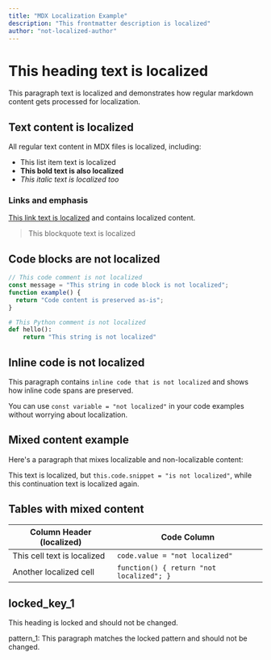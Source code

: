 ```yaml
---
title: "MDX Localization Example"
description: "This frontmatter description is localized"
author: "not-localized-author"
---
```


# This heading text is localized

This paragraph text is localized and demonstrates how regular markdown content gets processed for localization.

## Text content is localized

All regular text content in MDX files is localized, including:

- This list item text is localized
- **This bold text is also localized**
- *This italic text is localized too*

### Links and emphasis

[This link text is localized](https://example.com) and contains localized content.

> This blockquote text is localized

## Code blocks are not localized

```javascript
// This code comment is not localized
const message = "This string in code block is not localized";
function example() {
  return "Code content is preserved as-is";
}
```

```python
# This Python comment is not localized
def hello():
    return "This string is not localized"
```

## Inline code is not localized

This paragraph contains `inline code that is not localized` and shows how inline code spans are preserved.

You can use `const variable = "not localized"` in your code examples without worrying about localization.

## Mixed content example

Here's a paragraph that mixes localizable and non-localizable content:

This text is localized, but `this.code.snippet = "is not localized"`, while this continuation text is localized again.

## Tables with mixed content

| Column Header (localized) | Code Column |
|---------------------------|-------------|
| This cell text is localized | `code.value = "not localized"` |
| Another localized cell | `function() { return "not localized"; }` |

## locked_key_1

This heading is locked and should not be changed.

pattern_1: This paragraph matches the locked pattern and should not be changed.

